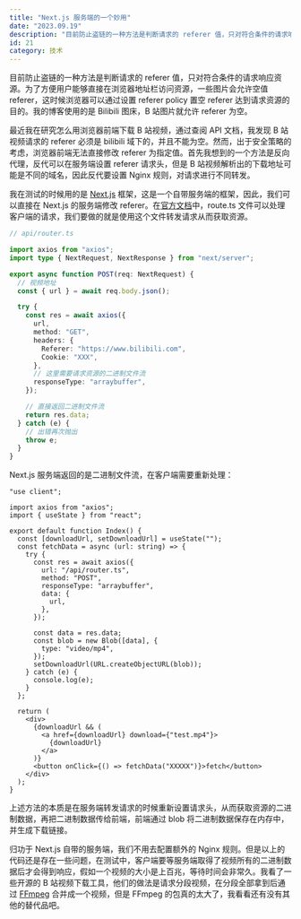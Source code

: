 ```yaml
---
title: "Next.js 服务端的一个妙用"
date: "2023.09.19"
description: "目前防止盗链的一种方法是判断请求的 referer 值，只对符合条件的请求响应资源。为了方便用户能够直接在浏览器地址栏访问资源，一些图片会允许空值 referer，这时候浏览器可以通过设置 referer policy 置空 referer 达到请求资源的目的......"
id: 21
category: 技术
---
```


目前防止盗链的一种方法是判断请求的 referer 值，只对符合条件的请求响应资源。为了方便用户能够直接在浏览器地址栏访问资源，一些图片会允许空值 referer，这时候浏览器可以通过设置 referer policy 置空 referer 达到请求资源的目的。我的博客使用的是 Bilibili 图床，B 站图片就允许 referer 为空。

最近我在研究怎么用浏览器前端下载 B 站视频，通过查阅 API 文档，我发现 B 站视频请求的 referer 必须是 bilibili 域下的，并且不能为空。然而，出于安全策略的考虑，浏览器前端无法直接修改 referer 为指定值。首先我想到的一个方法是反向代理，反代可以在服务端设置 referer 请求头，但是 B 站视频解析出的下载地址可能是不同的域名，因此反代要设置 Nginx 规则，对请求进行不同转发。

我在测试的时候用的是 [Next.js](https://nextjs.org/) 框架，这是一个自带服务端的框架，因此，我们可以直接在 Next.js 的服务端修改 referer。在[官方文档](https://nextjs.org/docs/app/building-your-application/routing/route-handlers)中，route.ts 文件可以处理客户端的请求，我们要做的就是使用这个文件转发请求从而获取资源。

```ts
// api/router.ts

import axios from "axios";
import type { NextRequest, NextResponse } from "next/server";

export async function POST(req: NextRequest) {
  // 视频地址
  const { url } = await req.body.json();

  try {
    const res = await axios({
      url,
      method: "GET",
      headers: {
        Referer: "https://www.bilibili.com",
        Cookie: "XXX",
      },
      // 这里需要请求资源的二进制文件流
      responseType: "arraybuffer",
    });

    // 直接返回二进制文件流
    return res.data;
  } catch (e) {
    // 出错再次抛出
    throw e;
  }
}
```

Next.js 服务端返回的是二进制文件流，在客户端需要重新处理：

```tsx
"use client";

import axios from "axios";
import { useState } from "react";

export default function Index() {
  const [downloadUrl, setDownloadUrl] = useState("");
  const fetchData = async (url: string) => {
    try {
      const res = await axios({
        url: "/api/router.ts",
        method: "POST",
        responseType: "arraybuffer",
        data: {
          url,
        },
      });

      const data = res.data;
      const blob = new Blob([data], {
        type: "video/mp4",
      });
      setDownloadUrl(URL.createObjectURL(blob));
    } catch (e) {
      console.log(e);
    }
  };

  return (
    <div>
      {downloadUrl && (
        <a href={downloadUrl} download={"test.mp4"}>
          {downloadUrl}
        </a>
      )}
      <button onClick={() => fetchData("XXXXX")}>fetch</button>
    </div>
  );
}
```

上述方法的本质是在服务端转发请求的时候重新设置请求头，从而获取资源的二进制数据，再把二进制数据传给前端，前端通过 blob 将二进制数据保存在内存中，并生成下载链接。

归功于 Next.js 自带的服务端，我们不用去配置额外的 Nginx 规则。但是以上的代码还是存在一些问题，在测试中，客户端要等服务端取得了视频所有的二进制数据后才会得到响应，假如一个视频的大小是上百兆，等待时间会非常久。我看了一些开源的 B 站视频下载工具，他们的做法是请求分段视频，在分段全部拿到后通过 [FFmpeg](https://ffmpeg.org/) 合并成一个视频，但是 FFmpeg 的包真的太大了，我看看还有没有其他的替代品吧。
